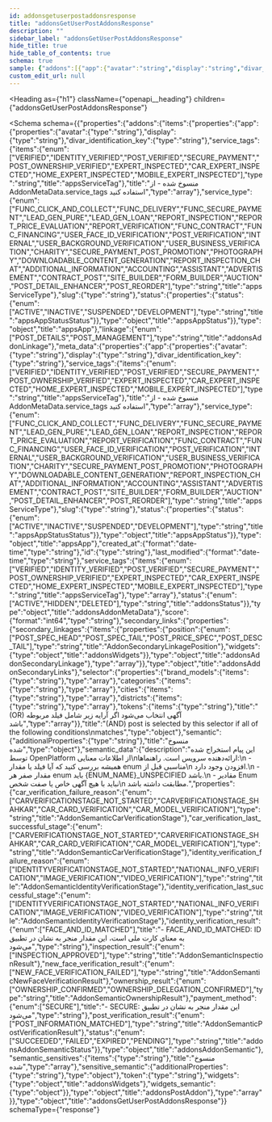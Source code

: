 ```yaml
---
id: addonsgetuserpostaddonsresponse
title: "addonsGetUserPostAddonsResponse"
description: ""
sidebar_label: "addonsGetUserPostAddonsResponse"
hide_title: true
hide_table_of_contents: true
schema: true
sample: {"addons":[{"app":{"avatar":"string","display":"string","divar_identification_key":"string","service_tags":["VERIFIED"],"service_type":"FUNC_CLICK_AND_COLLECT","slug":"string","status":{"status":"ACTIVE"}},"linkage":"POST_DETAILS","meta_data":{"app":{"avatar":"string","display":"string","divar_identification_key":"string","service_tags":["VERIFIED"],"service_type":"FUNC_CLICK_AND_COLLECT","slug":"string","status":{"status":"ACTIVE"}},"created_at":"2024-07-29T15:51:28.071Z","id":"string","last_modified":"2024-07-29T15:51:28.071Z","service_tags":["VERIFIED"],"status":"ACTIVE"},"score":"string","secondary_links":{"secondary_linkages":[{"position":"POST_SPEC_HEAD","widgets":{}}]},"selector":{"brand_models":["string"],"categories":["string"],"cities":["string"],"districts":["string"],"tokens":["string"]},"semantic":{},"semantic_data":{"car_verification_failure_reason":"CARVERIFICATIONSTAGE_NOT_STARTED","car_verification_last_successful_stage":"CARVERIFICATIONSTAGE_NOT_STARTED","identity_verification_failure_reason":"IDENTITYVERIFICATIONSTAGE_NOT_STARTED","identity_verification_last_successful_stage":"IDENTITYVERIFICATIONSTAGE_NOT_STARTED","identity_verification_result":"FACE_AND_ID_MATCHED","inspection_result":"INSPECTION_APPROVED","new_face_verification_result":"NEW_FACE_VERIFICATION_FAILED","ownership_result":"OWNERSHIP_CONFIRMED","payment_method":"SECURE","post_verification_result":"POST_INFORMATION_MATCHED","status":"SUCCEEDED"},"semantic_sensitives":["string"],"sensitive_semantic":{},"token":"string","widgets":{},"widgets_semantic":{}}]}
custom_edit_url: null
---
```



<Heading
  as={"h1"}
  className={"openapi__heading"}
  children={"addonsGetUserPostAddonsResponse"}
>
</Heading>





<Schema
  schema={{"properties":{"addons":{"items":{"properties":{"app":{"properties":{"avatar":{"type":"string"},"display":{"type":"string"},"divar_identification_key":{"type":"string"},"service_tags":{"items":{"enum":["VERIFIED","IDENTITY_VERIFIED","POST_VERIFIED","SECURE_PAYMENT","POST_OWNERSHIP_VERIFIED","EXPERT_INSPECTED","CAR_EXPERT_INSPECTED","HOME_EXPERT_INSPECTED","MOBILE_EXPERT_INSPECTED"],"type":"string","title":"appsServiceTag"},"title":"منسوخ شده - از AddonMetaData.service_tags استفاده کنید","type":"array"},"service_type":{"enum":["FUNC_CLICK_AND_COLLECT","FUNC_DELIVERY","FUNC_SECURE_PAYMENT","LEAD_GEN_PURE","LEAD_GEN_LOAN","REPORT_INSPECTION","REPORT_PRICE_EVALUATION","REPORT_VERIFICATION","FUNC_CONTRACT","FUNC_FINANCING","USER_FACE_ID_VERIFICATION","POST_VERIFICATION","INTERNAL","USER_BACKGROUND_VERIFICATION","USER_BUSINESS_VERIFICATION","CHARITY","SECURE_PAYMENT_POST_PROMOTION","PHOTOGRAPHY","DOWNLOADABLE_CONTENT_GENERATION","REPORT_INSPECTION_CHAT","ADDITIONAL_INFORMATION","ACCOUNTING","ASSISTANT","ADVERTISEMENT","CONTRACT_POST","SITE_BUILDER","FORM_BUILDER","AUCTION","POST_DETAIL_ENHANCER","POST_REORDER"],"type":"string","title":"appsServiceType"},"slug":{"type":"string"},"status":{"properties":{"status":{"enum":["ACTIVE","INACTIVE","SUSPENDED","DEVELOPMENT"],"type":"string","title":"appsAppStatusStatus"}},"type":"object","title":"appsAppStatus"}},"type":"object","title":"appsApp"},"linkage":{"enum":["POST_DETAILS","POST_MANAGEMENT"],"type":"string","title":"addonsAddonLinkage"},"meta_data":{"properties":{"app":{"properties":{"avatar":{"type":"string"},"display":{"type":"string"},"divar_identification_key":{"type":"string"},"service_tags":{"items":{"enum":["VERIFIED","IDENTITY_VERIFIED","POST_VERIFIED","SECURE_PAYMENT","POST_OWNERSHIP_VERIFIED","EXPERT_INSPECTED","CAR_EXPERT_INSPECTED","HOME_EXPERT_INSPECTED","MOBILE_EXPERT_INSPECTED"],"type":"string","title":"appsServiceTag"},"title":"منسوخ شده - از AddonMetaData.service_tags استفاده کنید","type":"array"},"service_type":{"enum":["FUNC_CLICK_AND_COLLECT","FUNC_DELIVERY","FUNC_SECURE_PAYMENT","LEAD_GEN_PURE","LEAD_GEN_LOAN","REPORT_INSPECTION","REPORT_PRICE_EVALUATION","REPORT_VERIFICATION","FUNC_CONTRACT","FUNC_FINANCING","USER_FACE_ID_VERIFICATION","POST_VERIFICATION","INTERNAL","USER_BACKGROUND_VERIFICATION","USER_BUSINESS_VERIFICATION","CHARITY","SECURE_PAYMENT_POST_PROMOTION","PHOTOGRAPHY","DOWNLOADABLE_CONTENT_GENERATION","REPORT_INSPECTION_CHAT","ADDITIONAL_INFORMATION","ACCOUNTING","ASSISTANT","ADVERTISEMENT","CONTRACT_POST","SITE_BUILDER","FORM_BUILDER","AUCTION","POST_DETAIL_ENHANCER","POST_REORDER"],"type":"string","title":"appsServiceType"},"slug":{"type":"string"},"status":{"properties":{"status":{"enum":["ACTIVE","INACTIVE","SUSPENDED","DEVELOPMENT"],"type":"string","title":"appsAppStatusStatus"}},"type":"object","title":"appsAppStatus"}},"type":"object","title":"appsApp"},"created_at":{"format":"date-time","type":"string"},"id":{"type":"string"},"last_modified":{"format":"date-time","type":"string"},"service_tags":{"items":{"enum":["VERIFIED","IDENTITY_VERIFIED","POST_VERIFIED","SECURE_PAYMENT","POST_OWNERSHIP_VERIFIED","EXPERT_INSPECTED","CAR_EXPERT_INSPECTED","HOME_EXPERT_INSPECTED","MOBILE_EXPERT_INSPECTED"],"type":"string","title":"appsServiceTag"},"type":"array"},"status":{"enum":["ACTIVE","HIDDEN","DELETED"],"type":"string","title":"addonsStatus"}},"type":"object","title":"addonsAddonMetaData"},"score":{"format":"int64","type":"string"},"secondary_links":{"properties":{"secondary_linkages":{"items":{"properties":{"position":{"enum":["POST_SPEC_HEAD","POST_SPEC_TAIL","POST_PRICE_SPEC","POST_DESC_TAIL"],"type":"string","title":"AddonSecondaryLinkagePosition"},"widgets":{"type":"object","title":"addonsWidgets"}},"type":"object","title":"addonsAddonSecondaryLinkage"},"type":"array"}},"type":"object","title":"addonsAddonSecondaryLinks"},"selector":{"properties":{"brand_models":{"items":{"type":"string"},"type":"array"},"categories":{"items":{"type":"string"},"type":"array"},"cities":{"items":{"type":"string"},"type":"array"},"districts":{"items":{"type":"string"},"type":"array"},"tokens":{"items":{"type":"string"},"title":"(OR) آگهی انتخاب می‌شود اگر آرایه زیر شامل فیلد مربوطه باشد","type":"array"}},"title":"(AND) post is selected by this selector if all of the following conditions\nmatches","type":"object"},"semantic":{"additionalProperties":{"type":"string"},"title":"منسوخ شده","type":"object"},"semantic_data":{"description":"این پیام استخراج شده توسط OpenPlatform از اطلاعات معنایی\nارائه‌دهنده سرویس است. راهنماها:\n - همیشه بررسی کنید که آیا فیلد یا مقدار enum مناسبی قبل از\n افزودن وجود دارد.\n - مقدار صفر هر enum باید {ENUM_NAME}_UNSPECIFIED باشد.\n - مقادیر Enum نباید با هیچ آگهی خاص یا صفت شخص\n مطابقت داشته باشد.","properties":{"car_verification_failure_reason":{"enum":["CARVERIFICATIONSTAGE_NOT_STARTED","CARVERIFICATIONSTAGE_SHAHKAR","CAR_CARD_VERIFICATION","CAR_MODEL_VERIFICATION"],"type":"string","title":"AddonSemanticCarVerificationStage"},"car_verification_last_successful_stage":{"enum":["CARVERIFICATIONSTAGE_NOT_STARTED","CARVERIFICATIONSTAGE_SHAHKAR","CAR_CARD_VERIFICATION","CAR_MODEL_VERIFICATION"],"type":"string","title":"AddonSemanticCarVerificationStage"},"identity_verification_failure_reason":{"enum":["IDENTITYVERIFICATIONSTAGE_NOT_STARTED","NATIONAL_INFO_VERIFICATION","IMAGE_VERIFICATION","VIDEO_VERIFICATION"],"type":"string","title":"AddonSemanticIdentityVerificationStage"},"identity_verification_last_successful_stage":{"enum":["IDENTITYVERIFICATIONSTAGE_NOT_STARTED","NATIONAL_INFO_VERIFICATION","IMAGE_VERIFICATION","VIDEO_VERIFICATION"],"type":"string","title":"AddonSemanticIdentityVerificationStage"},"identity_verification_result":{"enum":["FACE_AND_ID_MATCHED"],"title":"- FACE_AND_ID_MATCHED: ID به معنای کارت ملی است، این مقدار منجر به نشان در تطبیق می‌شود","type":"string"},"inspection_result":{"enum":["INSPECTION_APPROVED"],"type":"string","title":"AddonSemanticInspectionResult"},"new_face_verification_result":{"enum":["NEW_FACE_VERIFICATION_FAILED"],"type":"string","title":"AddonSemanticNewFaceVerificationResult"},"ownership_result":{"enum":["OWNERSHIP_CONFIRMED","OWNERSHIP_DELEGATION_CONFIRMED"],"type":"string","title":"AddonSemanticOwnershipResult"},"payment_method":{"enum":["SECURE"],"title":"- SECURE: این مقدار منجر به نشان در تطبیق می‌شود","type":"string"},"post_verification_result":{"enum":["POST_INFORMATION_MATCHED"],"type":"string","title":"AddonSemanticPostVerificationResult"},"status":{"enum":["SUCCEEDED","FAILED","EXPIRED","PENDING"],"type":"string","title":"addonsAddonSemanticStatus"}},"type":"object","title":"addonsAddonSemantic"},"semantic_sensitives":{"items":{"type":"string"},"title":"منسوخ شده","type":"array"},"sensitive_semantic":{"additionalProperties":{"type":"string"},"type":"object"},"token":{"type":"string"},"widgets":{"type":"object","title":"addonsWidgets"},"widgets_semantic":{"type":"object"}},"type":"object","title":"addonsPostAddon"},"type":"array"}},"type":"object","title":"addonsGetUserPostAddonsResponse"}}
  schemaType={"response"}
>
  
</Schema>
            